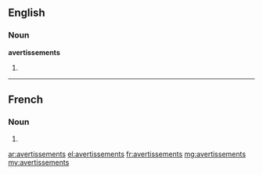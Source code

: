 ==English==

===Noun===
'''avertissements'''

# {{plural of|avertissement}}

----

==French==

===Noun===
{{head|fr|plural}} {{m-p}}

# {{plural of|avertissement|lang=fr}}

[[ar:avertissements]]
[[el:avertissements]]
[[fr:avertissements]]
[[mg:avertissements]]
[[my:avertissements]]
